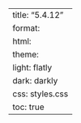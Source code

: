 ---
title: "5.4.12"
format:
    html:
        theme:
            light: flatly
            dark: darkly
        css: styles.css
        toc: true
---